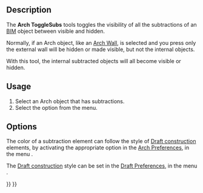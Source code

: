 <languages/>

{{Docnav
|[[Arch_ToggleIfcBrepFlag|ToggleIfcBrepFlag]]
|[[Arch_Survey|Survey]]
|[[BIM_Workbench|BIM]]
|IconL=Arch_ToggleIfcBrepFlag.svg
|IconR=Arch_Survey.svg
|IconC=Workbench_BIM.svg
}}

{{VeryImportantMessage|THIS COMMAND IS PART OF THE INTEGRATED [[BIM_Workbench|BIM WORKBENCH]] IN V1.0<br>
This page has been updated for that version.}}

{{GuiCommand
|Name=Arch ToggleSubs
|MenuLocation=Utils → Toggle subcomponents
|Workbenches=[[BIM_Workbench|BIM]]
|Shortcut=Ctrl + Space
|SeeAlso=[[Arch_Component|Arch Component]]
}}

==Description==

The '''Arch ToggleSubs''' tools toggles the visibility of all the subtractions of an [[BIM_Workbench|BIM]] object between visible and hidden.

Normally, if an Arch object, like an [[Arch_Wall|Arch Wall]], is selected and you press {{KEY|Space}} only the external wall will be hidden or made visible, but not the internal objects.

With this tool, the internal subtracted objects will all become visible or hidden.

==Usage==

# Select an Arch object that has subtractions.
# Select the {{MenuCommand|Utils → [[Image:Arch_ToggleSubs.svg|16px]] Toggle subcomponents}} option from the menu.

== Options==

The color of a subtraction element can follow the style of [[Draft_ToggleConstructionMode|Draft construction]] elements, by activating the appropriate option in the [[Arch_Preferences|Arch Preferences]], in the menu {{MenuCommand|Edit → Preferences → Arch → General settings → Apply Draft construction style to subcomponents}}.

The [[Draft_ToggleConstructionMode|Draft construction]] style can be set in the [[Draft_Preferences|Draft Preferences]], in the menu {{MenuCommand|Preferences → Draft → General Draft}}.


{{Docnav
|[[Arch_ToggleIfcBrepFlag|ToggleIfcBrepFlag]]
|[[Arch_Survey|Survey]]
|[[BIM_Workbench|BIM]]
|IconL=Arch_ToggleIfcBrepFlag.svg
|IconR=Arch_Survey.svg
|IconC=Workbench_BIM.svg
}}

{{BIM_Tools_navi{{#translation:}}}}
{{Userdocnavi{{#translation:}}}}